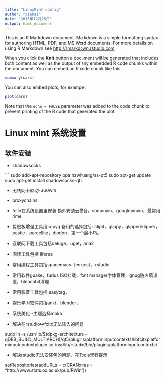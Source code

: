 ```yaml
---
title: "LinuxMint-config"
author: "xiakai"
date: "2015年12月26日"
output: html_document
---
```


This is an R Markdown document. Markdown is a simple formatting syntax for authoring HTML, PDF, and MS Word documents. For more details on using R Markdown see <http://rmarkdown.rstudio.com>.

When you click the **Knit** button a document will be generated that includes both content as well as the output of any embedded R code chunks within the document. You can embed an R code chunk like this:

```r
summary(cars)
```

You can also embed plots, for example:

```r
plot(cars)
```

Note that the `echo = FALSE` parameter was added to the code chunk to prevent printing of the R code that generated the plot.

# Linux mint 系统设置

## 软件安装

* shadowsocks

```
sudo add-apt-repository ppa:hzwhuang/ss-qt5
sudo apt-get update
sudo apt-get install shadowsocks-qt5

* 无线网卡驱动-360wifi
* proxychains

* fcitx在系统设置里安装
额外安装云拼音，sunpinyin，googlepinyin，最常用rime

* 剪贴板增强工具用copyq
备用的选择包括r
clipit，glippy，glipper/klipper，pastie，parcellite，diodon，第一个最小巧。

* 互联网下载工具包括deluge，uget，aria2

* 阅读工具包括 liferea

* 常用编程工具包括spacemacs（emacs），rstudio

* 常用软件guake，furius ISO挂载，font manager字体管理，gnug防火墙设置，bleachbit清理

* 常用影音工具包括 easytag，

* 娱乐学习软件包括anki，blender，

* 系统美化
  -主题选择moka



+ 解决在rstudio中fcitx无法输入的问题

sudo ln -s /usr/lib/$(dpkg-architecture -qDEB_BUILD_MULTIARCH)/qt5/plugins/platforminputcontexts/libfcitxplatforminputcontextplugin.so /usr/lib/rstudio/bin/plugins/platforminputcontexts/


+ 解决rstudio无法安装包的问题，在Tools里有提示

setRepositories(addURLs =
                c(CRANxtras = "http://www.stats.ox.ac.uk/pub/RWin"))
                
